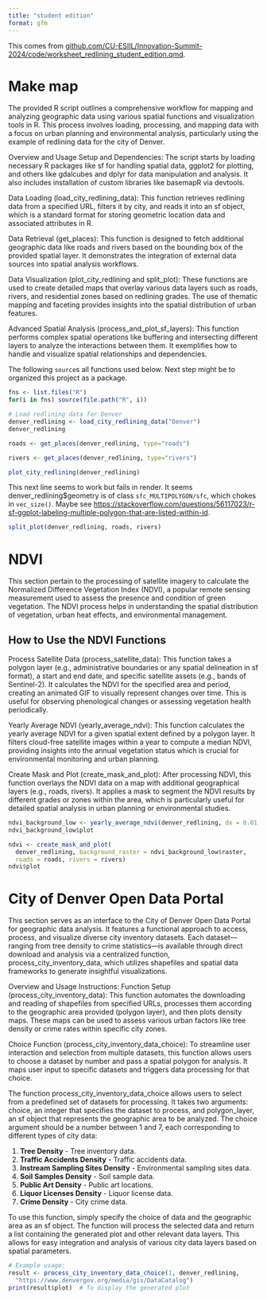 ```yaml
---
title: "student edition"
format: gfm
---
```


This comes from
[github.com/CU-ESIIL/Innovation-Summit-2024/code/worksheet_redlining_student_edition.qmd](https://github.com/CU-ESIIL/Innovation-Summit-2024/blob/main/code/worksheet_redlining_student_edition.qmd).

# Make map

The provided R script outlines a comprehensive workflow for mapping and analyzing geographic data using various spatial functions and visualization tools in R. This process involves loading, processing, and mapping data with a focus on urban planning and environmental analysis, particularly using the example of redlining data for the city of Denver.

Overview and Usage
Setup and Dependencies: The script starts by loading necessary R packages like sf for handling spatial data, ggplot2 for plotting, and others like gdalcubes and dplyr for data manipulation and analysis. It also includes installation of custom libraries like basemapR via devtools.

Data Loading (load_city_redlining_data): This function retrieves redlining data from a specified URL, filters it by city, and reads it into an sf object, which is a standard format for storing geometric location data and associated attributes in R.

Data Retrieval (get_places): This function is designed to fetch additional geographic data like roads and rivers based on the bounding box of the provided spatial layer. It demonstrates the integration of external data sources into spatial analysis workflows.

Data Visualization (plot_city_redlining and split_plot): These functions are used to create detailed maps that overlay various data layers such as roads, rivers, and residential zones based on redlining grades. The use of thematic mapping and faceting provides insights into the spatial distribution of urban features.

Advanced Spatial Analysis (process_and_plot_sf_layers): This function performs complex spatial operations like buffering and intersecting different layers to analyze the interactions between them. It exemplifies how to handle and visualize spatial relationships and dependencies.

The following `source`s all functions used below. Next step might be to organized this project as a package.

```r
fns <- list.files("R")
for(i in fns) source(file.path("R", i))
```

```r
# Load redlining data for Denver
denver_redlining <- load_city_redlining_data("Denver")
denver_redlining
```

```r
roads <- get_places(denver_redlining, type="roads")

rivers <- get_places(denver_redlining, type="rivers")
```

```r
plot_city_redlining(denver_redlining)
```

This next line seems to work but fails in render.
It seems denver_redlining$geometry is of class 
`sfc_MULTIPOLYGON/sfc`, which chokes in `vec_size()`.
Maybe see <https://stackoverflow.com/questions/56117023/r-sf-ggplot-labeling-multiple-polygon-that-are-listed-within-id>.

```r
split_plot(denver_redlining, roads, rivers)
```

# NDVI

This section pertain to the processing of satellite imagery to calculate the Normalized Difference Vegetation Index (NDVI), a popular remote sensing measurement used to assess the presence and condition of green vegetation. The NDVI process helps in understanding the spatial distribution of vegetation, urban heat effects, and environmental management.

## How to Use the NDVI Functions

Process Satellite Data (process_satellite_data): This function takes a polygon layer (e.g., administrative boundaries or any spatial delineation in sf format), a start and end date, and specific satellite assets (e.g., bands of Sentinel-2). It calculates the NDVI for the specified area and period, creating an animated GIF to visually represent changes over time. This is useful for observing phenological changes or assessing vegetation health periodically.

Yearly Average NDVI (yearly_average_ndvi): This function calculates the yearly average NDVI for a given spatial extent defined by a polygon layer. It filters cloud-free satellite images within a year to compute a median NDVI, providing insights into the annual vegetation status which is crucial for environmental monitoring and urban planning.

Create Mask and Plot (create_mask_and_plot): After processing NDVI, this function overlays the NDVI data on a map with additional geographical layers (e.g., roads, rivers). It applies a mask to segment the NDVI results by different grades or zones within the area, which is particularly useful for detailed spatial analysis in urban planning or environmental studies.

```r
ndvi_background_low <- yearly_average_ndvi(denver_redlining, dx = 0.01, dy = 0.01)
ndvi_background_low$plot
```

```r
ndvi <- create_mask_and_plot(
  denver_redlining, background_raster = ndvi_background_low$raster,
  roads = roads, rivers = rivers)
ndvi$plot
```

# City of Denver Open Data Portal

This section serves as an interface to the City of Denver Open Data Portal for geographic data analysis. It features a functional approach to access, process, and visualize diverse city inventory datasets. Each dataset—ranging from tree density to crime statistics—is available through direct download and analysis via a centralized function, process_city_inventory_data, which utilizes shapefiles and spatial data frameworks to generate insightful visualizations.

Overview and Usage Instructions:
Function Setup (process_city_inventory_data): This function automates the downloading and reading of shapefiles from specified URLs, processes them according to the geographic area provided (polygon layer), and then plots density maps. These maps can be used to assess various urban factors like tree density or crime rates within specific city zones.

Choice Function (process_city_inventory_data_choice): To streamline user interaction and selection from multiple datasets, this function allows users to choose a dataset by number and pass a spatial polygon for analysis. It maps user input to specific datasets and triggers data processing for that choice.

The function process_city_inventory_data_choice allows users to select from a predefined set of datasets for processing. It takes two arguments: choice, an integer that specifies the dataset to process, and polygon_layer, an sf object that represents the geographic area to be analyzed. The choice argument should be a number between 1 and 7, each corresponding to different types of city data:

1. **Tree Density** - Tree inventory data.
2. **Traffic Accidents Density** - Traffic accidents data.
3. **Instream Sampling Sites Density** - Environmental sampling sites data.
4. **Soil Samples Density** - Soil sample data.
5. **Public Art Density** - Public art locations.
6. **Liquor Licenses Density** - Liquor license data.
7. **Crime Density** - City crime data.

To use this function, simply specify the choice of data and the geographic area as an sf object. The function will process the selected data and return a list containing the generated plot and other relevant data layers. This allows for easy integration and analysis of various city data layers based on spatial parameters.

```r
# Example usage:
result <- process_city_inventory_data_choice(1, denver_redlining,
  "https://www.denvergov.org/media/gis/DataCatalog")
print(result$plot)  # To display the generated plot

```
